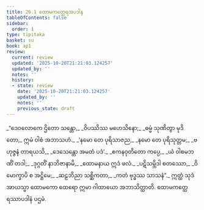 ```yaml
---
title: 26.1 ထောမကတ္ထေရအပဒါန
tableOfContents: false
sidebar:
  order: 1
type: tipitaka
basket: su
book: ap1
review:
  current: review
  updated: '2025-10-20T21:21:03.124257'
  updated_by: ''
  notes: ''
  history:
  - state: review
    date: '2025-10-20T21:21:03.124257'
    updated_by: ''
    notes: ''
    previous_state: draft
---
```



<DynamicBreadcrumb />


<ReviewStatus review={frontmatter.review} showDetails={true} />

<HypothesisAnnotation frontmatter={frontmatter} />

<Division number="1" book="ap1" e="ch" v="20" p="255">

<Paragraph number="3094" type="verses" book="ap1">
_“ဒေဝလောကေ ဌိတော သန္တော,_  
_ဝိပဿိဿ မဟေသိနော;_  
_ဓမ္မံ သုဏိတွာ မုဒိတော,_  
ဣမံ ဝါစံ အဘာသဟံ._  

</Paragraph>

</Division>
<Division number="2" book="ap1" e="ch" v="20" p="255">

<Paragraph number="3095" type="verses" book="ap1">
_‘နမော တေ ပုရိသာဇည,_  
_နမော တေ ပုရိသုတ္တမ;_  
_ဗဟုဇ္ဇနံ တာရယသိ,_  
_ဒေသေန္တော အမတံ ပဒံ’._  

</Paragraph>

</Division>
<Division number="3" book="ap1" e="ch" v="20" p="255">

<Paragraph number="3096" type="verses" book="ap1">
_ဧကနဝုတိတော ကပ္ပေ,_  
_ယံ ဝါစမဘဏိံ တဒါ;_  
_ဒုဂ္ဂတိံ နာဘိဇာနာမိ,_  
_ထောမနာယ ဣဒံ ဖလံ._  

</Paragraph>

</Division>
<Division number="4" book="ap1" e="ch" v="20" p="255">

<Paragraph number="3097" type="verses" book="ap1">
_ပဋိသမ္ဘိဒါ စတဿော,_  
_ဝိမောက္ခာပိ စ အဋ္ဌိမေ;_  
_ဆဠဘိညာ သစ္ဆိကတာ,_  
_ကတံ ဗုဒ္ဓဿ သာသနံ”._  

</Paragraph>

<Paragraph number="3098" book="ap1">
ဣတ္ထံ သုဒံ အာယသ္မာ ထောမကော ထေရော ဣမာ ဂါထာယော အဘာသိတ္ထာတိ.

</Paragraph>
</Division>

<Paragraph number="3099" type="center" book="ap1">
ထောမကတ္ထေရဿာပဒါနံ ပဌမံ.
</Paragraph>